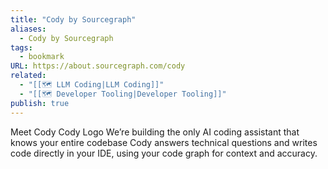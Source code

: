```yaml
---
title: "Cody by Sourcegraph"
aliases:
  - Cody by Sourcegraph
tags:
  - bookmark
URL: https://about.sourcegraph.com/cody
related:
  - "[[🗺️ LLM Coding|LLM Coding]]"
  - "[[🗺️ Developer Tooling|Developer Tooling]]"
publish: true
---
```




Meet Cody
Cody Logo
We’re building the only AI coding assistant that knows your entire codebase
Cody answers technical questions and writes code directly in your IDE, using your code graph for context and accuracy.